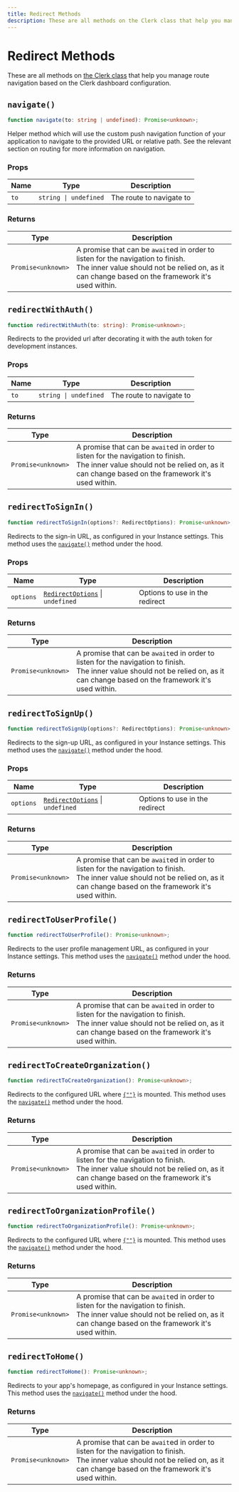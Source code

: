```yaml
---
title: Redirect Methods
description: These are all methods on the Clerk class that help you manage route navigation based on the Clerk dashboard configuration.
---
```


# Redirect Methods

These are all methods on [the Clerk class](/docs/references/javascript/clerk/clerk) that help you manage route navigation based on the Clerk dashboard configuration.

## `navigate()`

```typescript
function navigate(to: string | undefined): Promise<unknown>;
```

Helper method which will use the custom push navigation function of your application to navigate to the provided URL or relative path. See the relevant section on routing for more information on navigation.

### Props

| Name | Type | Description |
| --- | --- | --- |
| `to` | `string \| undefined` | The route to navigate to |

### Returns

| Type | Description |
| --- | --- |
| `Promise<unknown>` | A promise that can be `await`ed in order to listen for the navigation to finish.<br/>The inner value should not be relied on, as it can change based on the framework it's used within. |

## `redirectWithAuth()`

```typescript
function redirectWithAuth(to: string): Promise<unknown>;
```

Redirects to the provided url after decorating it with the auth token for development instances.


### Props

| Name | Type | Description |
| --- | --- | --- |
| `to` | `string \| undefined` | The route to navigate to |

### Returns

| Type | Description |
| --- | --- |
| `Promise<unknown>` | A promise that can be `await`ed in order to listen for the navigation to finish.<br/>The inner value should not be relied on, as it can change based on the framework it's used within. |

## `redirectToSignIn()`

```typescript
function redirectToSignIn(options?: RedirectOptions): Promise<unknown>;
```

Redirects to the sign-in URL, as configured in your Instance settings. This method uses the [`navigate()`](#navigate) method under the hood.


### Props

| Name | Type | Description |
| --- | --- | --- |
| `options` | [`RedirectOptions`](/docs/references/javascript/types/redirect-options) \| `undefined` | Options to use in the redirect |

### Returns

| Type | Description |
| --- | --- |
| `Promise<unknown>` | A promise that can be `await`ed in order to listen for the navigation to finish.<br/>The inner value should not be relied on, as it can change based on the framework it's used within. |

## `redirectToSignUp()`

```typescript
function redirectToSignUp(options?: RedirectOptions): Promise<unknown>;
```

Redirects to the sign-up URL, as configured in your Instance settings. This method uses the [`navigate()`](#navigate) method under the hood.

### Props

| Name | Type | Description |
| --- | --- | --- |
| `options` | [`RedirectOptions`](/docs/references/javascript/types/redirect-options) \| `undefined` | Options to use in the redirect |

### Returns

| Type | Description |
| --- | --- |
| `Promise<unknown>` | A promise that can be `await`ed in order to listen for the navigation to finish.<br/>The inner value should not be relied on, as it can change based on the framework it's used within. |


## `redirectToUserProfile()`

```typescript
function redirectToUserProfile(): Promise<unknown>;
```

Redirects to the user profile management URL, as configured in your Instance settings. This method uses the [`navigate()`](#navigate) method under the hood.

### Returns

| Type | Description |
| --- | --- |
| `Promise<unknown>` | A promise that can be `await`ed in order to listen for the navigation to finish.<br/>The inner value should not be relied on, as it can change based on the framework it's used within. |

## `redirectToCreateOrganization()`

```typescript
function redirectToCreateOrganization(): Promise<unknown>;
```

Redirects to the configured URL where <code><a href="/docs/references/javascript/clerk/create-organization">{"<CreateOrganization />"}</a></code> is mounted. This method uses the [`navigate()`](#navigate) method under the hood.

### Returns

| Type | Description |
| --- | --- |
| `Promise<unknown>` | A promise that can be `await`ed in order to listen for the navigation to finish.<br/>The inner value should not be relied on, as it can change based on the framework it's used within. |

## `redirectToOrganizationProfile()`

```typescript
function redirectToOrganizationProfile(): Promise<unknown>;
```

Redirects to the configured URL where <code><a href="/docs/references/javascript/clerk/organization-profile">{"<OrganizationProfile />"}</a></code> is mounted. This method uses the [`navigate()`](#navigate) method under the hood.

### Returns

| Type | Description |
| --- | --- |
| `Promise<unknown>` | A promise that can be `await`ed in order to listen for the navigation to finish.<br/>The inner value should not be relied on, as it can change based on the framework it's used within. |

## `redirectToHome()`

```typescript
function redirectToHome(): Promise<unknown>;
```

Redirects to your app's homepage, as configured in your Instance settings. This method uses the [`navigate()`](#navigate) method under the hood.

### Returns

| Type | Description |
| --- | --- |
| `Promise<unknown>` | A promise that can be `await`ed in order to listen for the navigation to finish.<br/>The inner value should not be relied on, as it can change based on the framework it's used within. |
